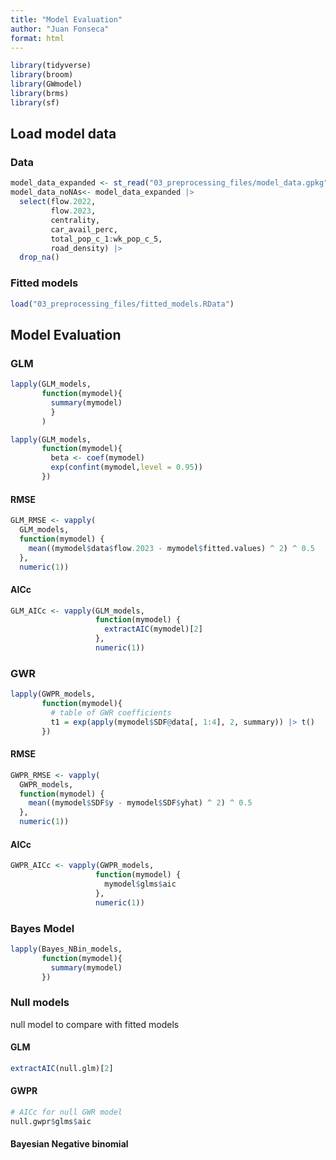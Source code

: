 ```yaml
---
title: "Model Evaluation"
author: "Juan Fonseca"
format: html
---
```


```r
library(tidyverse)
library(broom)
library(GWmodel)
library(brms)
library(sf)
```

## Load model data

### Data
```r
model_data_expanded <- st_read("03_preprocessing_files/model_data.gpkg")
model_data_noNAs<- model_data_expanded |> 
  select(flow.2022,
         flow.2023,
         centrality,
         car_avail_perc,
         total_pop_c_1:wk_pop_c_5,
         road_density) |>
  drop_na()
```

### Fitted models

```r
load("03_preprocessing_files/fitted_models.RData")
```

## Model Evaluation

### GLM
```r
lapply(GLM_models,
       function(mymodel){
         summary(mymodel)
         }
       )
```


```r
lapply(GLM_models,
       function(mymodel){
         beta <- coef(mymodel)
         exp(confint(mymodel,level = 0.95))
       })
```

#### RMSE
```r
GLM_RMSE <- vapply(
  GLM_models,
  function(mymodel) {
    mean((mymodel$data$flow.2023 - mymodel$fitted.values) ^ 2) ^ 0.5
  },
  numeric(1))
```

#### AICc
```r
GLM_AICc <- vapply(GLM_models,
                   function(mymodel) {
                     extractAIC(mymodel)[2]
                   },
                   numeric(1)) 
```


### GWR

```r
lapply(GWPR_models,
       function(mymodel){
         # table of GWR coefficients
         t1 = exp(apply(mymodel$SDF@data[, 1:4], 2, summary)) |> t()
       })
```


#### RMSE
```r
GWPR_RMSE <- vapply(
  GWPR_models,
  function(mymodel) {
    mean((mymodel$SDF$y - mymodel$SDF$yhat) ^ 2) ^ 0.5
  },
  numeric(1))
```


#### AICc
```r
GWPR_AICc <- vapply(GWPR_models,
                   function(mymodel) {
                     mymodel$glms$aic
                   },
                   numeric(1)) 
```


### Bayes Model
```r
lapply(Bayes_NBin_models,
       function(mymodel){
         summary(mymodel)
       })
```




### Null models
null model to compare with fitted models

#### GLM
```r
extractAIC(null.glm)[2]
```

#### GWPR
```r
# AICc for null GWR model
null.gwpr$glms$aic
```

#### Bayesian Negative binomial
```r

```




